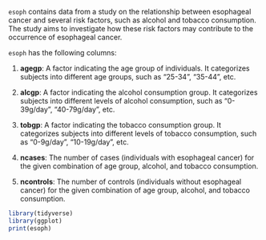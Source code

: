 `esoph` contains data from a study on the relationship between esophageal cancer and several risk factors, such as alcohol and tobacco consumption. The study aims to investigate how these risk factors may contribute to the occurrence of esophageal cancer.

`esoph` has the following columns:

1.  **agegp**: A factor indicating the age group of individuals. It categorizes subjects into different age groups, such as "25-34", "35-44", etc.

2.  **alcgp**: A factor indicating the alcohol consumption group. It categorizes subjects into different levels of alcohol consumption, such as "0-39g/day", "40-79g/day", etc.

3.  **tobgp**: A factor indicating the tobacco consumption group. It categorizes subjects into different levels of tobacco consumption, such as "0-9g/day", "10-19g/day", etc.

4.  **ncases**: The number of cases (individuals with esophageal cancer) for the given combination of age group, alcohol, and tobacco consumption.

5.  **ncontrols**: The number of controls (individuals without esophageal cancer) for the given combination of age group, alcohol, and tobacco consumption.

```r
library(tidyverse)
library(ggplot)
print(esoph)
```
